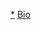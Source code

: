 {{Navbox
|name = 生物学
|title = [[生物学]]
|state = {{{state<includeonly>|autocollapse</includeonly>}}}
|bodyclass = hlist
|basestyle  = background: #90EE90;
|image = [[File:Tree of life by Haeckel.jpg|140px]]

|group1 = 背景
|list1 =
* [[生物学史]]
* {{le|植物学史|History of botany}}
* [[解剖学史]]
* {{le|动物学史 (1859年之前)|History of zoology (through 1859)}}
* {{le|动物学史 (1859年之后)|History of zoology (since 1859)}}
* {{le|植物分类学史|History of plant systematics}}
* {{le|古生物学史|History of paleontology}}
* {{le|生态学史|History of ecology}}
* {{le|模式生物史|History of model organisms}}
* {{le|藻类学史|History of phycology}}
* {{le|遗传学史|History of genetics}}
* [[生物化学的历史]]
* [[分子生物學史]]
* {{le|RNA生物学史|History of RNA biology}}
* {{le|分子演化学史|History of molecular evolution}}
* {{le|免疫学史|Timeline of immunology}}
* {{le|生物技术史|History of biotechnology}}

|group2 = 主領域
|list2  =  
*[[生物化学]]  
*[[分子生物学]]
*[[结构生物学]]
*[[糖生物学]]
*[[蛋白质组学]]
*[[基因組學]]
*[[脂类组学]]
*[[代谢物组学]]
*[[系统生物学]]
*[[细胞生物学]]
*[[生理学]]
**[[植物生理學]]
**[[生理学|動物生理學]]
**[[人体生理学]]
*[[生物信息学|生物資訊學]]
*[[免疫学]]
*[[時間生物學]]
*[[演化發育生物學]]
**[[演化生物学]]
**[[发育生物学]]
**[[分子遺傳學]]
**[[胚胎学]]
**[[古生物学]]
*[[解剖学]]
*[[遗传学]]
**[[细胞遗传学]]
*[[表觀遺傳學]]
*[[神经科学]]
*[[组织学]]
*[[生物統計學]]
*[[生物分類學]]
**[[植物学]]
**[[动物学]]
**[[真菌學]]
**[[微生物学]]
*[[病毒学]]
*[[寄生虫学]]
*[[生态学]]
*[[海洋生物学]]
*[[天體生物學]]
*[[流行病学]]

|group3 = 跨領域
|list3  =
*[[數理生物學]]
*[[生物物理学]]
*[[生物力学]]
*[[量子生物学]]
*[[化學生物學]]
*[[合成生物学]]
*[[生物地理学]]
*[[保育生物學]]

|below =
* {{icon|category}} '''[[:Category:生物学|分類]]'''
* {{icon|portal}} '''[[Portal:生物学|主題]]'''
* [[File:Commons-logo.svg|16x16px|link=|alt=]] '''[[commons:Category:Biology|共享资源]]'''
* {{Icon|WikiProject}} '''[[WikiProject:生物學|專題]]'''
}}<noinclude>

{{Documentation}}

[[Category:生物学|*]]
[[Category:生物学导航模板| ]]
[[Category:学科分支导航模板|Bio]]
</noinclude>